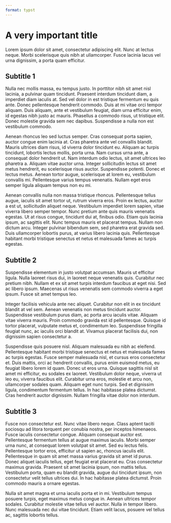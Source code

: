 ```yaml
---
format: typst
---
```


# A very important title

Lorem ipsum dolor sit amet, consectetur adipiscing elit. Nunc at lectus neque. Morbi scelerisque quis nibh at ullamcorper. Fusce lacinia lacus vel urna dignissim, a porta quam efficitur.


## Subtitle 1

Nulla nec mollis massa, eu tempus justo. In porttitor nibh sit amet nisl lacinia, a pulvinar quam tincidunt. Praesent interdum tincidunt diam, a imperdiet diam iaculis at. Sed vel dolor in est tristique fermentum eu quis ante. Donec pellentesque hendrerit commodo. Duis at mi vitae orci tempor aliquam. Duis aliquam, ante et vestibulum feugiat, diam urna efficitur enim, id egestas nibh justo ac mauris. Phasellus a commodo risus, ut tristique elit. Donec molestie gravida sem nec dapibus. Suspendisse a nulla non est vestibulum commodo.

Aenean rhoncus leo sed luctus semper. Cras consequat porta sapien, auctor congue enim lacinia at. Cras pharetra ante vel convallis blandit. Mauris ultrices diam risus, id viverra dolor tincidunt eu. Aliquam ac turpis tincidunt, lobortis lectus mollis, porta urna. Nam cursus urna ante, a consequat dolor hendrerit ut. Nam interdum odio lectus, sit amet ultrices leo pharetra a. Aliquam vitae auctor urna. Integer sollicitudin lectus sit amet metus hendrerit, eu scelerisque risus auctor. Suspendisse potenti. Donec et lectus metus. Aenean tortor augue, scelerisque at lorem eu, vestibulum convallis mi. Pellentesque varius tempus venenatis. Nullam eget eros semper ligula aliquam tempus non eu mi.

Aenean convallis nulla non massa tristique rhoncus. Pellentesque tellus augue, iaculis sit amet tortor ut, rutrum viverra eros. Proin ex lectus, auctor a est ut, sollicitudin aliquet neque. Vestibulum imperdiet lorem sapien, vitae viverra libero semper tempor. Nunc pretium ante quis mauris venenatis egestas. Ut at risus congue, tincidunt dui at, finibus odio. Etiam quis lacinia ipsum, ac sagittis elit. Nunc tempus mauris et placerat tempus. Nullam non dictum arcu. Integer pulvinar bibendum sem, sed pharetra erat gravida sed. Duis ullamcorper lobortis purus, at varius libero lacinia quis. Pellentesque habitant morbi tristique senectus et netus et malesuada fames ac turpis egestas.

## Subtitle 2

Suspendisse elementum in justo volutpat accumsan. Mauris ut efficitur ligula. Nulla laoreet risus dui, in laoreet neque venenatis quis. Curabitur nec pretium nibh. Nullam et ex sit amet turpis interdum faucibus at eget nisi. Sed ac libero ipsum. Maecenas ut risus venenatis sem commodo viverra a eget ipsum. Fusce sit amet tempus leo.

Integer facilisis vehicula ante nec aliquet. Curabitur non elit in ex tincidunt blandit at vel sem. Aenean venenatis non metus tincidunt auctor. Suspendisse vestibulum purus diam, ac porta arcu iaculis vitae. Aliquam vitae viverra mauris. Proin commodo gravida est id pellentesque. Quisque id tortor placerat, vulputate metus et, condimentum leo. Suspendisse fringilla feugiat nunc, ac iaculis orci blandit at. Vivamus placerat facilisis dui, non dignissim sapien consectetur a.

Suspendisse quis posuere nisl. Aliquam malesuada eu nibh ac eleifend. Pellentesque habitant morbi tristique senectus et netus et malesuada fames ac turpis egestas. Fusce semper malesuada nisl, et cursus eros consectetur et. Duis mattis, orci ac hendrerit convallis, purus enim euismod metus, eu feugiat libero lorem id quam. Donec ut eros urna. Quisque sagittis nisl sit amet mi efficitur, eu sodales ex laoreet. Vestibulum dolor neque, viverra ut leo eu, viverra faucibus elit. Curabitur urna eros, molestie et arcu non, ullamcorper sodales quam. Aliquam eget nunc turpis. Sed et dignissim ligula, condimentum fermentum tellus. In hac habitasse platea dictumst. Cras hendrerit auctor dignissim. Nullam fringilla vitae dolor non interdum.

## Subtitle 3

Fusce non consectetur est. Nunc vitae libero neque. Class aptent taciti sociosqu ad litora torquent per conubia nostra, per inceptos himenaeos. Fusce iaculis consectetur congue. Aliquam consequat auctor est. Pellentesque fermentum tellus at augue maximus iaculis. Morbi semper urna nunc, at consequat lorem volutpat sit amet. Sed eu lectus felis. Pellentesque tortor eros, efficitur ut sapien ac, rhoncus iaculis elit. Pellentesque in quam sit amet massa varius gravida sit amet id purus. Donec aliquet iaculis tellus, eget feugiat erat placerat eu. Cras consectetur maximus gravida. Praesent sit amet lacinia ipsum, non mattis tellus. Vestibulum porta, quam eu blandit gravida, augue dui tincidunt ipsum, non consectetur velit tellus ultrices dui. In hac habitasse platea dictumst. Proin commodo mauris a ornare egestas.

Nulla sit amet magna et urna iaculis porta et in mi. Vestibulum tempus posuere turpis, eget maximus metus congue in. Aenean ultrices tempor sodales. Curabitur molestie vitae tellus vel auctor. Nulla in tempor libero. Nunc malesuada nec dui vitae tincidunt. Etiam velit lacus, posuere vel tellus ac, sagittis lobortis tellus.
